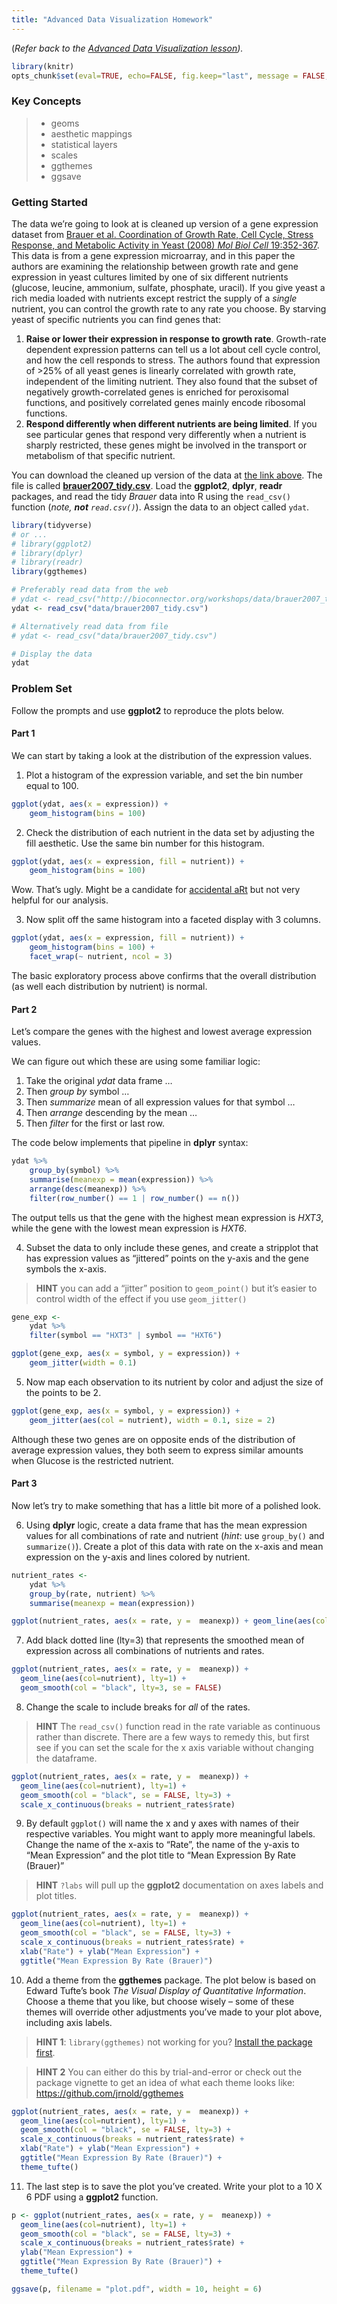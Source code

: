```yaml
---
title: "Advanced Data Visualization Homework"
---
```


(_Refer back to the [Advanced Data Visualization lesson](r-viz-gapminder.html))._

```r
library(knitr)
opts_chunk$set(eval=TRUE, echo=FALSE, fig.keep="last", message = FALSE, warning = FALSE)
```

### Key Concepts

> 
- geoms
- aesthetic mappings
- statistical layers
- scales
- ggthemes
- ggsave

### Getting Started

The data we're going to look at is cleaned up version of a gene expression dataset from [Brauer et al. Coordination of Growth Rate, Cell Cycle, Stress Response, and Metabolic Activity in Yeast (2008) _Mol Biol Cell_ 19:352-367](http://www.ncbi.nlm.nih.gov/pubmed/17959824). This data is from a gene expression microarray, and in this paper the authors are examining the relationship between growth rate and gene expression in yeast cultures limited by one of six different nutrients (glucose, leucine, ammonium, sulfate, phosphate, uracil). If you give yeast a rich media loaded with nutrients except restrict the supply of a _single_ nutrient, you can control the growth rate to any rate you choose. By starving yeast of specific nutrients you can find genes that: 

1. **Raise or lower their expression in response to growth rate**. Growth-rate dependent expression patterns can tell us a lot about cell cycle control, and how the cell responds to stress. The authors found that expression of >25% of all yeast genes is linearly correlated with growth rate, independent of the limiting nutrient. They also found that the subset of negatively growth-correlated genes is enriched for peroxisomal functions, and positively correlated genes mainly encode ribosomal functions. 
2. **Respond differently when different nutrients are being limited**. If you see particular genes that respond very differently when a nutrient is sharply restricted, these genes might be involved in the transport or metabolism of that specific nutrient.

You can download the cleaned up version of the data at [the link above](data.html). The file is called [**brauer2007_tidy.csv**](data/brauer2007_tidy.csv). Load the **ggplot2**, **dplyr**, **readr** packages, and read the tidy _Brauer_ data into R using the `read_csv()` function (_note, **not** `read.csv()`_). Assign the data to an object called `ydat`.

```r
library(tidyverse)
# or ...
# library(ggplot2)
# library(dplyr)
# library(readr)
library(ggthemes)

# Preferably read data from the web
# ydat <- read_csv("http://bioconnector.org/workshops/data/brauer2007_tidy.csv")
ydat <- read_csv("data/brauer2007_tidy.csv")

# Alternatively read data from file
# ydat <- read_csv("data/brauer2007_tidy.csv")

# Display the data
ydat
```


### Problem Set

Follow the prompts and use **ggplot2** to reproduce the plots below. 

#### Part 1

We can start by taking a look at the distribution of the expression values. 

1) Plot a histogram of the expression variable, and set the bin number equal to 100.

```r
ggplot(ydat, aes(x = expression)) +
    geom_histogram(bins = 100) 
```


2) Check the distribution of each nutrient in the data set by adjusting the fill aesthetic. Use the same bin number for this histogram.

```r
ggplot(ydat, aes(x = expression, fill = nutrient)) +
    geom_histogram(bins = 100)
```

Wow. That's ugly. Might be a candidate for [accidental aRt](http://accidental-art.tumblr.com/) but not very helpful for our analysis.

3) Now split off the same histogram into a faceted display with 3 columns.

```r
ggplot(ydat, aes(x = expression, fill = nutrient)) +
    geom_histogram(bins = 100) +
    facet_wrap(~ nutrient, ncol = 3)
```


The basic exploratory process above confirms that the overall distribution (as well each distribution by nutrient) is normal.

#### Part 2

Let's compare the genes with the highest and lowest average expression values. 

We can figure out which these are using some familiar logic:

1. Take the original *ydat* data frame ... 
2. Then *group by* symbol ...
3. Then *summarize* mean of all expression values for that symbol ...
4. Then *arrange* descending by the mean ...
5. Then *filter* for the first or last row.

The code below implements that pipeline in **dplyr** syntax:

```r
ydat %>%
    group_by(symbol) %>%
    summarise(meanexp = mean(expression)) %>%
    arrange(desc(meanexp)) %>%
    filter(row_number() == 1 | row_number() == n())
```

The output tells us that the gene with the highest mean expression is *HXT3*, while the gene with the lowest mean expression is *HXT6*.

4) Subset the data to only include these genes, and create a stripplot that has expression values as "jittered" points on the y-axis and the gene symbols the x-axis. 

> **HINT** you can add a "jitter" position to `geom_point()` but it's easier to control width of the effect if you use `geom_jitter()`

```r
gene_exp <- 
    ydat %>%
    filter(symbol == "HXT3" | symbol == "HXT6")

ggplot(gene_exp, aes(x = symbol, y = expression)) +
    geom_jitter(width = 0.1)
```


5) Now map each observation to its nutrient by color and adjust the size of the points to be 2.

```r
ggplot(gene_exp, aes(x = symbol, y = expression)) +
    geom_jitter(aes(col = nutrient), width = 0.1, size = 2)
```

Although these two genes are on opposite ends of the distribution of average expression values, they both seem to express similar amounts when Glucose is the restricted nutrient. 

#### Part 3

Now let's try to make something that has a little bit more of a polished look. 

6) Using **dplyr** logic, create a data frame that has the mean expression values for all combinations of rate and nutrient (_hint_: use `group_by()` and `summarize()`). Create a plot of this data with rate on the x-axis and mean expression on the y-axis and lines colored by nutrient. 

```r
nutrient_rates <-
    ydat %>%
    group_by(rate, nutrient) %>%
    summarise(meanexp = mean(expression)) 

ggplot(nutrient_rates, aes(x = rate, y =  meanexp)) + geom_line(aes(col=nutrient))

```


7) Add black dotted line (lty=3) that represents the smoothed mean of expression across all combinations of nutrients and rates. 

```r
ggplot(nutrient_rates, aes(x = rate, y =  meanexp)) + 
  geom_line(aes(col=nutrient), lty=1) + 
  geom_smooth(col = "black", lty=3, se = FALSE) 
```

8) Change the scale to include breaks for *all* of the rates.

> **HINT** The `read_csv()` function read in the rate variable as continuous rather than discrete. There are a few ways to remedy this, but first see if you can set the scale for the x axis variable without changing the dataframe.

```r
ggplot(nutrient_rates, aes(x = rate, y =  meanexp)) + 
  geom_line(aes(col=nutrient), lty=1) + 
  geom_smooth(col = "black", se = FALSE, lty=3) + 
  scale_x_continuous(breaks = nutrient_rates$rate)
```


9) By default `ggplot()` will name the x and y axes with names of their respective variables. You might want to apply more meaningful labels. Change the name of the x-axis to "Rate", the name of the y-axis to "Mean Expression" and the plot title to "Mean Expression By Rate (Brauer)"

> **HINT** `?labs` will pull up the **ggplot2** documentation on axes labels and plot titles.

```r
ggplot(nutrient_rates, aes(x = rate, y =  meanexp)) + 
  geom_line(aes(col=nutrient), lty=1) + 
  geom_smooth(col = "black", se = FALSE, lty=3) + 
  scale_x_continuous(breaks = nutrient_rates$rate) + 
  xlab("Rate") + ylab("Mean Expression") + 
  ggtitle("Mean Expression By Rate (Brauer)")
```


10) Add a theme from the **ggthemes** package. The plot below is based on Edward Tufte's book _The Visual Display of Quantitative Information_. Choose a theme that you like, but choose wisely -- some of these themes will override other adjustments you've made to your plot above, including axis labels.

> **HINT 1**: `library(ggthemes)` not working for you? [Install the package first](https://github.com/jrnold/ggthemes#install).

> **HINT 2** You can either do this by trial-and-error or check out the package vignette to get an idea of what each theme looks like: <https://github.com/jrnold/ggthemes>

```r
ggplot(nutrient_rates, aes(x = rate, y =  meanexp)) + 
  geom_line(aes(col=nutrient), lty=1) + 
  geom_smooth(col = "black", se = FALSE, lty=3) + 
  scale_x_continuous(breaks = nutrient_rates$rate) + 
  xlab("Rate") + ylab("Mean Expression") + 
  ggtitle("Mean Expression By Rate (Brauer)") + 
  theme_tufte()
```


11) The last step is to save the plot you've created. Write your plot to a 10 X 6 PDF using a **ggplot2** function.

```r
p <- ggplot(nutrient_rates, aes(x = rate, y =  meanexp)) + 
  geom_line(aes(col=nutrient), lty=1) + 
  geom_smooth(col = "black", se = FALSE, lty=3) + 
  scale_x_continuous(breaks = nutrient_rates$rate) + 
  ylab("Mean Expression") + 
  ggtitle("Mean Expression By Rate (Brauer)") + 
  theme_tufte()

ggsave(p, filename = "plot.pdf", width = 10, height = 6)
```
